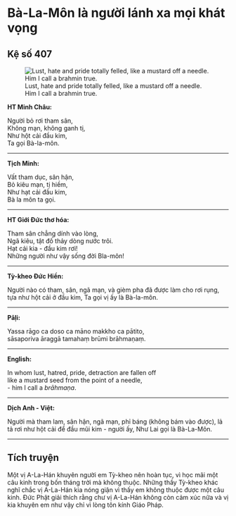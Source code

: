 # Bà-La-Môn là người lánh xa mọi khát vọng {- #ba-la-mon-la-nguoi-lanh-xa-moi-khat-vong}

## Kệ số 407 {- #ke-so-407}

![Lust, hate and pride totally felled, like a mustard off a needle. Him I call a brahmin true.](images/kinh-phap-cu-ke-so-407-dhammapada-verse-407.jpg){fig-align="center" .lightbox}

**HT Minh Châu:**

Người bỏ rơi tham sân,  
Không mạn, không ganh tị,  
Như hột cải đầu kim,  
Ta gọi Bà-la-môn.  

<hr class="divider">

**Tịch Minh:**

Vất tham dục, sân hận,  
Bỏ kiêu mạn, tị hiềm,  
Như hạt cải đầu kim,  
Bà la môn ta gọi.  

<hr class="divider">

**HT Giới Đức thơ hóa:**

Tham sân chẳng dính vào lòng,  
Ngã kiêu, tật đố thảy dòng nước trôi.  
Hạt cải kia - đầu kim rơi!  
Những người như vậy sống đời Bla-môn!  

<hr class="divider">

**Tỳ-kheo Đức Hiền:**

Người nào có tham, sân, ngã mạn, và gièm pha đã được làm cho rơi rụng, tựa như hột cải ở đầu kim, Ta gọi vị ấy là Bà-la-môn.  

<hr class="divider">

**Pāḷi:**

Yassa rāgo ca doso ca māno makkho ca pātito,  
sāsaporiva āraggā tamahaṃ brūmi brāhmaṇaṃ.  

<hr class="divider">

**English:**

In whom lust, hatred, pride, detraction are fallen off  
like a mustard seed from the point of a needle,  
- him I call a *brāhmaṇa*.  

<hr class="divider">

**Dịch Anh - Việt:**

Người mà tham lam, sân hận, ngã mạn, phỉ báng (không bám vào được), lả tả rơi như hột cải để đầu mũi kim - người ấy, Như Lai gọi là Bà-La-Môn.

<hr class="divider">

## Tích truyện {- #tich-truyen}

Một vị A-La-Hán khuyên người em Tỳ-kheo nên hoàn tục, vì học mãi một câu kinh trong bốn tháng trời mà không thuộc. Những thầy Tỳ-kheo khác nghĩ chắc vị A-La-Hán kia nóng giận vì thấy em không thuộc được một câu kinh. Ðức Phật giải thích rằng chư vị A-La-Hán không còn cảm xúc nữa và vị kia khuyên em như vậy chỉ vì lòng tôn kính Giáo Pháp.  